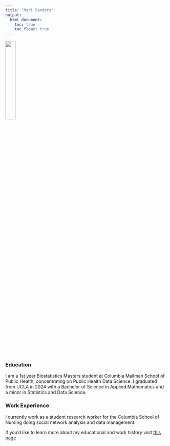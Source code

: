 ```yaml
---
title: "Mari Sanders"
output: 
  html_document:
    toc: true
    toc_float: true
---
```


<img src="photo/IMG_9988.HEIC.jpg" style="width:25%">

### Education

I am a 1st year Biostatistics Masters student at Columbia Mailman School of Public Health, concentrating on Public Health Data Science. I graduated from UCLA in 2024 with a Bachelor of Science in Applied Mathematics and a minor in Statistics and Data Science. 

### Work Experience 

I currently work as a student research worker for the Columbia School of Nursing doing social network analysis and data management. 








If you'd like to learn more about my educational and work history visit [this page](about.html)

